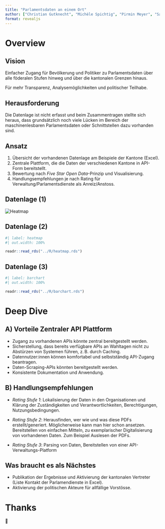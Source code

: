 ```yaml
---
title: "Parlamentsdaten an einem Ort"
author: ["Christian Gutknecht", "Michèle Spichtig", "Pirmin Meyer", "Salim Brüggemann", "Selina Frey", "Stefanie Taepke"]
format: revealjs
---
```


# Overview

## Vision

Einfacher Zugang für Bevölkerung und Politiker zu Parlamentsdaten über alle föderalen Stufen hinweg und über die kantonalen Grenzen hinaus.

Für mehr Transparenz, Analysemöglichkeiten und politischer Teilhabe.

## Herausforderung

Die Datenlage ist nicht erfasst und beim Zusammentragen stellte sich heraus, dass grundsätzlich noch viele Lücken im Bereich der maschinenlesbaren Parlamentsdaten oder Schnittstellen dazu vorhanden sind. 

## Ansatz

1. Übersicht der vorhandenen Datenlage am Beispiele der Kantone (Excel).
2. Zentrale Plattform, die die Daten der verschiedenen Kantone in API-Form bereitstellt.
3. Bewertung nach *Five Star Open Data*-Prinzip und Visualisierung.
4. Handlungsempfehlungen je nach Rating für Verwaltung/Parlamentsdienste als Anreiz/Anstoss.

## Datenlage (1)

![](../heatmap-short.gif "Heatmap")

## Datenlage (2)

```r
#| label: heatmap
#| out.width: 100%

readr::read_rds("../R/heatmap.rds")
```

## Datenlage (3)

```r
#| label: barchart
#| out.width: 100%

readr::read_rds("../R/barchart.rds")
```

# Deep Dive

## A) Vorteile Zentraler API Plattform

- Zugang zu vorhandenen APIs könnte zentral bereitgestellt werden.
- Sicherstellung, dass bereits verfügbare APIs an Wahltagen nicht zu Abstürzen von Systemen führen, z. B. durch Caching.
- Datennutzer:innen können komfortabel und selbstständig API-Zugang beantragen.
- Daten-Scraping-APIs könnten bereitgestellt werden.
- Konsistente Dokumentation und Anwendung.

## B) Handlungsempfehlungen

::: {.incremental}
- _Rating Stufe 1_: Lokalisierung der Daten in den Organisationen und Klärung der Zuständigkeiten und Verantwortlichkeiten, Berechtigungen, Nutzungsbedingungen.
                
- _Rating Stufe 2_: Herausfinden, wer wie und was diese PDFs erstellt/generiert. Möglicherweise kann man hier schon ansetzen. Bereitstellen von einfachen Mitteln, zu exemplarischer Digitalisierung von vorhandenen Daten. Zum Beispiel Auslesen der PDFs. 

- _Rating Stufe 3_: Parsing von Daten, Bereitstellen von einer API-Verwaltungs-Platform
:::

## Was braucht es als Nächstes

::: {.incremental}
- Publikation der Ergebnisse und Aktivierung der kantonalen Vertreter (Liste Kontakt der Parlamendienste in Excel).
- Aktivierung der politischen Akteure für allfällige Vorstösse.
:::

# Thanks

🍻
